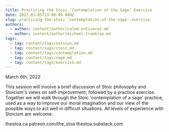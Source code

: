 ```yaml
---
title: Practicing the Stoic ‘Contemplation of the Sage’ Exercise
date: 2022-03-05T23:00:00.000Z
slug: practicing-the-stoic-'contemplation-of-the-sage'-exercise
authors:
  - author: content/author/caleb-ontiveros.md
  - author: content/author/michael-tremblay.md
tags:
  - tag: content/tags/session.md
  - tag: content/tags/stoic.md
  - tag: content/tags/contemplation.md
  - tag: content/tags/sage.md
  - tag: content/tags/exercise.md
---
```


March 6th, 2022

This session will involve a brief discussion of Stoic philosophy and Stoicism's views on self-improvement, followed by a practice exercise. Together we will walk through the Stoic 'contemplation of a sage' practice, used as a way to improve our moral imagination and our view of the possible ways to act well in difficult situations. All levels of experience with Stoicism are welcome.

thestoa.ca
patreon.com/the_stoa
thestoa.substack.com
